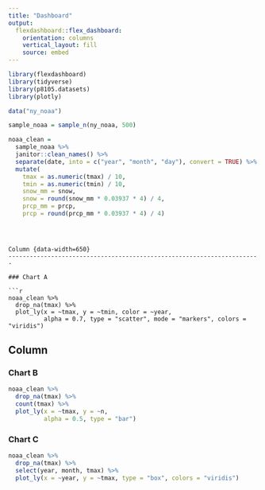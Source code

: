 ```yaml
---
title: "Dashboard"
output: 
  flexdashboard::flex_dashboard:
    orientation: columns
    vertical_layout: fill
    source: embed
---
```


```r
library(flexdashboard)
library(tidyverse)
library(p8105.datasets)
library(plotly)
```

```r
data("ny_noaa")

sample_noaa = sample_n(ny_noaa, 500)

noaa_clean = 
  sample_noaa %>% 
  janitor::clean_names() %>% 
  separate(date, into = c("year", "month", "day"), convert = TRUE) %>% 
  mutate(
    tmax = as.numeric(tmax) / 10,
    tmin = as.numeric(tmin) / 10,
    snow_mm = snow,
    snow = round(snow_mm * 0.03937 * 4) / 4,
    prcp_mm = prcp,
    prcp = round(prcp_mm * 0.03937 * 4) / 4)
  
```

```


Column {data-width=650}
-----------------------------------------------------------------------

### Chart A

```r
noaa_clean %>% 
  drop_na(tmax) %>% 
  plot_ly(x = ~tmax, y = ~tmin, color = ~year,
          alpha = 0.7, type = "scatter", mode = "markers", colors = "viridis")
```

Column {data-width=350}
-----------------------------------------------------------------------

### Chart B

```r
noaa_clean %>% 
  drop_na(tmax) %>% 
  count(tmax) %>% 
  plot_ly(x = ~tmax, y = ~n,
          alpha = 0.5, type = "bar")
```

### Chart C

```r
noaa_clean %>% 
  drop_na(tmax) %>% 
  select(year, month, tmax) %>% 
  plot_ly(x = ~year, y = ~tmax, type = "box", colors = "viridis")
```

